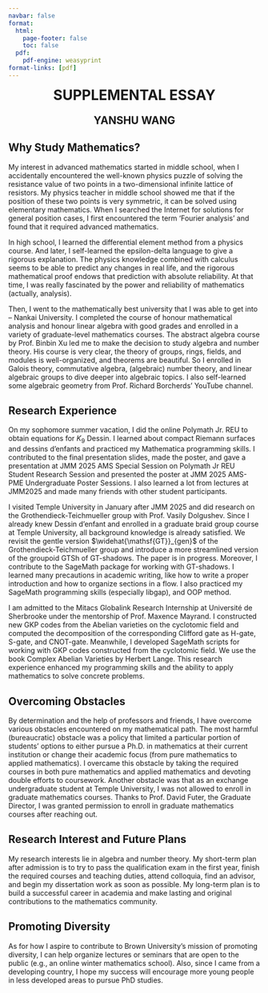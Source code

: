 ```yaml
---
navbar: false
format:
  html:
    page-footer: false
    toc: false
  pdf:
    pdf-engine: weasyprint
format-links: [pdf]
---
```

<div style="font-size: 2em; font-weight: bold; text-align: center;">SUPPLEMENTAL ESSAY</div>
<p style="font-size: 1.5em; font-weight: bold; text-align: center;">YANSHU WANG</p>
## Why Study Mathematics?

My interest in advanced mathematics started in middle school, when I accidentally encountered the well-known physics puzzle of solving the resistance value of two points in a two-dimensional infinite lattice of resistors. My physics teacher in middle school showed me that if the position of these two points is very symmetric, it can be solved using elementary mathematics. When I searched the Internet for solutions for general position cases, I first encountered the term ‘Fourier analysis’ and found that it required advanced mathematics.

In high school, I learned the differential element method from a physics course. And later, I self-learned the epsilon-delta language to give a rigorous explanation. The physics knowledge combined with calculus seems to be able to predict any changes in real life, and the rigorous mathematical proof endows that prediction with absolute reliability. At that time, I was really fascinated by the power and reliability of mathematics (actually, analysis). 

Then, I went to the mathematically best university that I was able to get into – Nankai University. I completed the course of honour mathematical analysis and honour linear algebra with good grades and enrolled in a variety of graduate-level mathematics courses. The abstract algebra course by Prof. Binbin Xu led me to make the decision to study algebra and number theory. His course is very clear, the theory of groups, rings, fields, and modules is well-organized, and theorems are beautiful. So I enrolled in Galois theory, commutative algebra, (algebraic) number theory, and linear algebraic groups to dive deeper into algebraic topics. I also self-learned some algebraic geometry from Prof. Richard Borcherds’ YouTube channel.

## Research Experience

On my sophomore summer vacation, I did the online Polymath Jr. REU to obtain equations for $K_9$ Dessin. I learned about compact Riemann surfaces and dessins d’enfants and practiced my Mathematica programming skills. I contributed to the final presentation slides, made the poster, and gave a presentation at JMM 2025 AMS Special Session on Polymath Jr REU Student Research Session and presented the poster at JMM 2025 AMS-PME Undergraduate Poster Sessions. I also learned a lot from lectures at JMM2025 and made many friends with other student participants.

I visited Temple University in January after JMM 2025 and did research on the Grothendieck-Teichmueller group with Prof. Vasily Dolgushev. Since I already knew Dessin d’enfant and enrolled in a graduate braid group course at Temple University, all background knowledge is already satisfied. We revisit the gentle version $\widehat{\mathsf{GT}}_{gen}$ of the Grothendieck-Teichmueller group \widehat{\mathsf{GT}} and introduce a more streamlined version of the groupoid $\mathsf{GTSh}$ of $\mathsf{GT}$-shadows. The paper is in progress. Moreover, I contribute to the SageMath package for working with $\mathsf{GT}$-shadows. I learned many precautions in academic writing, like how to write a proper introduction and how to organize sections in a flow. I also practiced my SageMath programming skills (especially libgap), and OOP method.

I am admitted to the Mitacs Globalink Research Internship at Université de Sherbrooke under the mentorship of Prof. Maxence Mayrand. I constructed new GKP codes from the Abelian varieties on the cyclotomic field and computed the decomposition of the corresponding Clifford gate as H-gate, S-gate, and CNOT-gate. Meanwhile, I developed SageMath scripts for working with GKP codes constructed from the cyclotomic field. We use the book Complex Abelian Varieties by Herbert Lange. This research experience enhanced my programming skills and the ability to apply mathematics to solve concrete problems.

## Overcoming Obstacles 

By determination and the help of professors and friends, I have overcome various obstacles encountered on my mathematical path. The most harmful (bureaucratic) obstacle was a policy that limited a particular portion of students' options to either pursue a Ph.D. in mathematics at their current institution or change their academic focus (from pure mathematics to applied mathematics). I overcame this obstacle by taking the required courses in both pure mathematics and applied mathematics and devoting double efforts to coursework. Another obstacle was that as an exchange undergraduate student at Temple University, I was not allowed to enroll in graduate mathematics courses. Thanks to Prof. David Futer, the Graduate Director, I was granted permission to enroll in graduate mathematics courses after reaching out.

## Research Interest and Future Plans

My research interests lie in algebra and number theory. My short-term plan after admission is to try to pass the qualification exam in the first year, finish the required courses and teaching duties, attend colloquia, find an advisor, and begin my dissertation work as soon as possible. My long-term plan is to build a successful career in academia and make lasting and original contributions to the mathematics community.

## Promoting Diversity

As for how I aspire to contribute to Brown University's mission of promoting diversity, I can help organize lectures or seminars that are open to the public (e.g., an online winter mathematics school). Also, since I came from a developing country, I hope my success will encourage more young people in less developed areas to pursue PhD studies.
